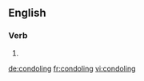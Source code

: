 
==English==

===Verb===
{{head|en}}

# {{present participle of|condole}}

[[de:condoling]]
[[fr:condoling]]
[[vi:condoling]]